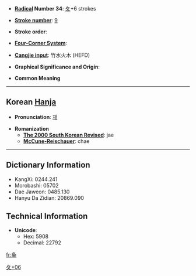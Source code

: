* '''[[Wiktionary:Chinese radical index| Radical]] Number 34''': [[Wiktionary:Chinese radical index 夂|夂]]+6 strokes

* '''[[Wiktionary:Chinese total strokes index|Stroke number]]''': [[Wiktionary:Chinese total strokes index 9|9]]

* '''Stroke order''': 

* '''[[Wiktionary:Chinese four corner index|Four-Corner System]]''': 

* '''[[Wiktionary:Chinese Cangjie index|Cangjie input]]''': 竹水火木 (HEFD)

* '''Graphical Significance and Origin''': 

* '''Common Meaning'''

----

== Korean [[Hanja]] ==

* '''Pronunciation''': [[재]]

* '''Romanization'''
** '''[[The 2000 South Korean Revised Romanization|The 2000 South Korean Revised]]''': jae
** '''[[McCune-Reischauer]]''': chae

----

== Dictionary Information ==

* KangXi: 0244.241
* Morobashi: 05702
* Dae Jaweon: 0485.130
* Hanyu Da Zidian: 20869.090

== Technical Information ==

* '''Unicode''':
** Hex: 5908
** Decimal: 22792

[[Category:Korean-only CJKV Characters|夂+06]]

[[fr:夈]]